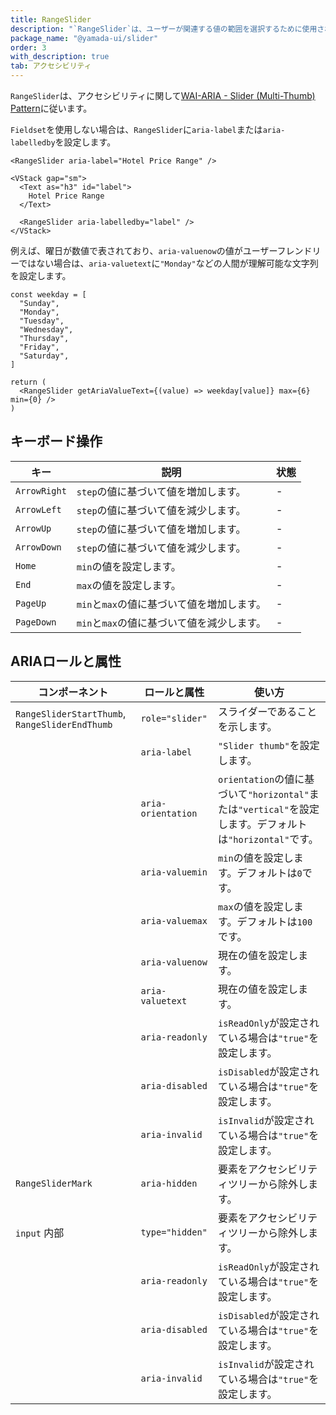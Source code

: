 ```yaml
---
title: RangeSlider
description: "`RangeSlider`は、ユーザーが関連する値の範囲を選択するために使用されるコンポーネントです。"
package_name: "@yamada-ui/slider"
order: 3
with_description: true
tab: アクセシビリティ
---
```


`RangeSlider`は、アクセシビリティに関して[WAI-ARIA - Slider (Multi-Thumb) Pattern](https://www.w3.org/WAI/ARIA/apg/patterns/slider-multithumb/)に従います。

`Fieldset`を使用しない場合は、`RangeSlider`に`aria-label`または`aria-labelledby`を設定します。

```tsx live=false
<RangeSlider aria-label="Hotel Price Range" />
```

```tsx live=false
<VStack gap="sm">
  <Text as="h3" id="label">
    Hotel Price Range
  </Text>

  <RangeSlider aria-labelledby="label" />
</VStack>
```

例えば、曜日が数値で表されており、`aria-valuenow`の値がユーザーフレンドリーではない場合は、`aria-valuetext`に`"Monday"`などの人間が理解可能な文字列を設定します。

```tsx live=false
const weekday = [
  "Sunday",
  "Monday",
  "Tuesday",
  "Wednesday",
  "Thursday",
  "Friday",
  "Saturday",
]

return (
  <RangeSlider getAriaValueText={(value) => weekday[value]} max={6} min={0} />
)
```

## キーボード操作

| キー         | 説明                                       | 状態 |
| ------------ | ------------------------------------------ | ---- |
| `ArrowRight` | `step`の値に基づいて値を増加します。       | -    |
| `ArrowLeft`  | `step`の値に基づいて値を減少します。       | -    |
| `ArrowUp`    | `step`の値に基づいて値を増加します。       | -    |
| `ArrowDown`  | `step`の値に基づいて値を減少します。       | -    |
| `Home`       | `min`の値を設定します。                    | -    |
| `End`        | `max`の値を設定します。                    | -    |
| `PageUp`     | `min`と`max`の値に基づいて値を増加します。 | -    |
| `PageDown`   | `min`と`max`の値に基づいて値を減少します。 | -    |

## ARIAロールと属性

| コンポーネント                                 | ロールと属性       | 使い方                                                                                                    |
| ---------------------------------------------- | ------------------ | --------------------------------------------------------------------------------------------------------- |
| `RangeSliderStartThumb`, `RangeSliderEndThumb` | `role="slider"`    | スライダーであることを示します。                                                                          |
|                                                | `aria-label`       | `"Slider thumb"`を設定します。                                                                            |
|                                                | `aria-orientation` | `orientation`の値に基づいて`"horizontal"`または`"vertical"`を設定します。デフォルトは`"horizontal"`です。 |
|                                                | `aria-valuemin`    | `min`の値を設定します。デフォルトは`0`です。                                                              |
|                                                | `aria-valuemax`    | `max`の値を設定します。デフォルトは`100`です。                                                            |
|                                                | `aria-valuenow`    | 現在の値を設定します。                                                                                    |
|                                                | `aria-valuetext`   | 現在の値を設定します。                                                                                    |
|                                                | `aria-readonly`    | `isReadOnly`が設定されている場合は`"true"`を設定します。                                                  |
|                                                | `aria-disabled`    | `isDisabled`が設定されている場合は`"true"`を設定します。                                                  |
|                                                | `aria-invalid`     | `isInvalid`が設定されている場合は`"true"`を設定します。                                                   |
| `RangeSliderMark`                              | `aria-hidden`      | 要素をアクセシビリティツリーから除外します。                                                              |
| `input` <Tag>内部</Tag>                        | `type="hidden"`    | 要素をアクセシビリティツリーから除外します。                                                              |
|                                                | `aria-readonly`    | `isReadOnly`が設定されている場合は`"true"`を設定します。                                                  |
|                                                | `aria-disabled`    | `isDisabled`が設定されている場合は`"true"`を設定します。                                                  |
|                                                | `aria-invalid`     | `isInvalid`が設定されている場合は`"true"`を設定します。                                                   |
